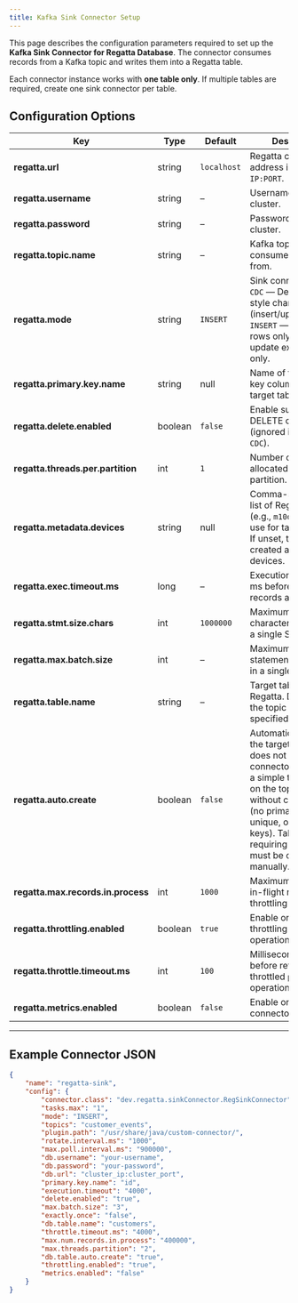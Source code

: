 ```yaml
---
title: Kafka Sink Connector Setup
---
```


This page describes the configuration parameters required to set up the **Kafka Sink Connector for Regatta Database**.
The connector consumes records from a Kafka topic and writes them into a Regatta table.

Each connector instance works with **one table only**.
If multiple tables are required, create one sink connector per table.

## Configuration Options

| Key                                | Type    | Default     | Description |
| ---------------------------------- | ------- | ----------- | ----------- |
| **regatta.url**                    | string  | `localhost` | Regatta cluster address in the format `IP:PORT`. |
| **regatta.username**               | string  | –           | Username for Regatta cluster. |
| **regatta.password**               | string  | –           | Password for Regatta cluster. |
| **regatta.topic.name**             | string  | –           | Kafka topic to consume records from. |
| **regatta.mode**                   | string  | `INSERT`     | Sink connector mode: `CDC` — Debezium-style change events (insert/update/delete); `INSERT` — insert new rows only; `UPDATE` — update existing rows only. |
| **regatta.primary.key.name**       | string  | null        | Name of the primary key column in the target table. |
| **regatta.delete.enabled**         | boolean | `false`     | Enable support for DELETE operations (ignored if mode is `CDC`). |
| **regatta.threads.per.partition**  | int     | `1`         | Number of threads allocated per Kafka partition. |
| **regatta.metadata.devices**       | string  | null        | Comma-separated list of Regatta devices (e.g., `m10d0,m10d1`) to use for table creation. If unset, the table is created across all devices. |
| **regatta.exec.timeout.ms**        | long    | –           | Execution timeout in ms before buffered records are flushed. |
| **regatta.stmt.size.chars**        | int     | `1000000`   | Maximum number of characters allowed in a single SQL query. |
| **regatta.max.batch.size**         | int     | –           | Maximum number of statements to execute in a single batch. |
| **regatta.table.name**             | string  | –           | Target table name in Regatta. Defaults to the topic name if not specified. |
| **regatta.auto.create**            | boolean | `false`     | Automatically create the target table if it does not exist. The connector generates a simple table based on the topic schema, without constraints (no primary keys, unique, or foreign keys). Tables requiring constraints must be created manually. |
| **regatta.max.records.in.process** | int     | `1000`      | Maximum number of in-flight records when throttling is enabled. |
| **regatta.throttling.enabled**     | boolean | `true`      | Enable or disable throttling in the `put()` operation. |
| **regatta.throttle.timeout.ms**    | int     | `100`       | Milliseconds to wait before retrying a throttled `put()` operation. |
| **regatta.metrics.enabled**        | boolean | `false`     | Enable or disable connector metrics. |

---

## Example Connector JSON

```json
{
    "name": "regatta-sink",
    "config": {
        "connector.class": "dev.regatta.sinkConnector.RegSinkConnector",
        "tasks.max": "1",
        "mode": "INSERT",
        "topics": "customer_events",
        "plugin.path": "/usr/share/java/custom-connector/",
        "rotate.interval.ms": "1000",
        "max.poll.interval.ms": "900000",
        "db.username": "your-username",
        "db.password": "your-password",
        "db.url": "cluster_ip:cluster_port",
        "primary.key.name": "id",
        "execution.timeout": "4000",
        "delete.enabled": "true",
        "max.batch.size": "3",
	    "exactly.once": "false",
        "db.table.name": "customers",
        "throttle.timeout.ms": "4000",
        "max.num.records.in.process": "400000",
        "max.threads.partition": "2",
        "db.table.auto.create": "true",
        "throttling.enabled": "true",
        "metrics.enabled": "false"
    }
}
```
